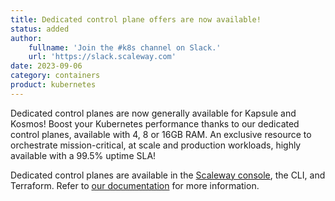 ```yaml
---
title: Dedicated control plane offers are now available!
status: added
author:
    fullname: 'Join the #k8s channel on Slack.'
    url: 'https://slack.scaleway.com'
date: 2023-09-06
category: containers
product: kubernetes
---
```


Dedicated control planes are now generally available for Kapsule and Kosmos! Boost your Kubernetes performance thanks to our dedicated control planes, available with 4, 8 or 16GB RAM. An exclusive resource to orchestrate mission-critical, at scale and production workloads, highly available with a 99.5% uptime SLA! 

Dedicated control planes are available in the [Scaleway console](https://console.scaleway.com/), the CLI, and Terraform. Refer to [our documentation](/containers/kubernetes/reference-content/kubernetes-control-plane-offers/) for more information.

